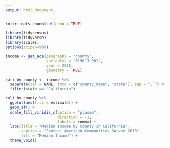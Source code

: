 ```yaml
---
output: html_document
---
```


```r
knitr::opts_chunk$set(echo = TRUE)

library(tidycensus)
library(tidyverse)
library(scales)
options(scipen=999)

income <- get_acs(geography = "county", 
                  variables = 'B19013_001', 
                  year = 2018, 
                  geometry = TRUE)

```

```r

cali_by_county <- income %>% 
  separate(col = NAME, into = c("county_name", "state"), sep = ", ") %>% 
  filter(state == "California")

cali_by_county %>%
  ggplot(aes(fill = estimate)) +
  geom_sf() + 
  scale_fill_viridis_c(option = "plasma",
                       direction = -1,
                       labels = comma) +
  labs(title = "Median Income by County in California",
       caption = "Source: American Communities Survey 2018",
       fill = "Median Income") +
  theme_void()

```

